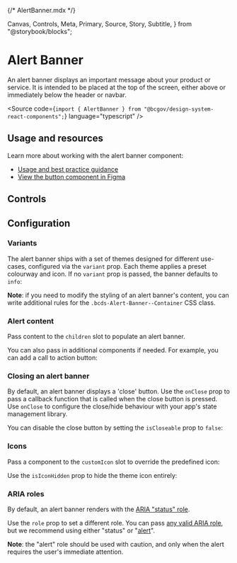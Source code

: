 {/* AlertBanner.mdx */}

  Canvas,
  Controls,
  Meta,
  Primary,
  Source,
  Story,
  Subtitle,
} from "@storybook/blocks";


<Meta title="Components/AlertBanner/AlertBanner" />

# Alert Banner

<Subtitle>
  An alert banner displays an important message about your product or service.
  It is intended to be placed at the top of the screen, either above or
  immediately below the header or navbar.
</Subtitle>

<Source
  code={`import { AlertBanner } from "@bcgov/design-system-react-components";`}
  language="typescript"
/>

## Usage and resources

Learn more about working with the alert banner component:

- [Usage and best practice guidance](https://www2.gov.bc.ca/gov/content?id=8B5DA0E964484966B90D30960AEED39C)
- [View the button component in Figma](https://www2.gov.bc.ca/gov/content?id=8E36BE1D10E04A17B0CD4D913FA7AC43#designers)

## Controls

<Primary of={AlertBannerStories} />
<Controls of={AlertBannerStories.AlertBannerTemplate} />

## Configuration

### Variants

The alert banner ships with a set of themes designed for different use-cases, configured via the `variant` prop. Each theme applies a preset colourway and icon. If no `variant` prop is passed, the banner defaults to `info`:

<Canvas of={AlertBannerStories.AlertBannerTemplate} />
<Canvas of={AlertBannerStories.SuccessBanner} />
<Canvas of={AlertBannerStories.WarningBanner} />
<Canvas of={AlertBannerStories.DangerBanner} />
<Canvas of={AlertBannerStories.DarkBanner} />
<Canvas of={AlertBannerStories.BetaBanner} />

**Note**: if you need to modify the styling of an alert banner's content, you can write additional rules for the `.bcds-Alert-Banner--Container` CSS class.

### Alert content

Pass content to the `children` slot to populate an alert banner.

You can also pass in additional components if needed. For example, you can add a call to action button:

<Canvas of={AlertBannerStories.BannerWithButton} />

### Closing an alert banner

By default, an alert banner displays a 'close' button. Use the `onClose` prop to pass a callback function that is called when the close button is pressed. Use `onClose` to configure the close/hide behaviour with your app's state management library.

You can disable the close button by setting the `isCloseable` prop to `false`:

<Canvas of={AlertBannerStories.UncloseableBanner} />

### Icons

Pass a component to the `customIcon` slot to override the predefined icon:

<Canvas of={AlertBannerStories.BannerWithCustomIcon} />

Use the `isIconHidden` prop to hide the theme icon entirely:

<Canvas of={AlertBannerStories.BannerWithoutIcon} />

### ARIA roles

By default, an alert banner renders with the [ARIA "status" role](https://developer.mozilla.org/en-US/docs/Web/Accessibility/ARIA/Roles/status_role).

Use the `role` prop to set a different role. You can pass [any valid ARIA role](https://developer.mozilla.org/en-US/docs/Web/Accessibility/ARIA/Roles), but we recommend using either "status" or "[alert](https://developer.mozilla.org/en-US/docs/Web/Accessibility/ARIA/Roles/alert_role)".

**Note**: the "alert" role should be used with caution, and only when the alert requires the user's immediate attention.
